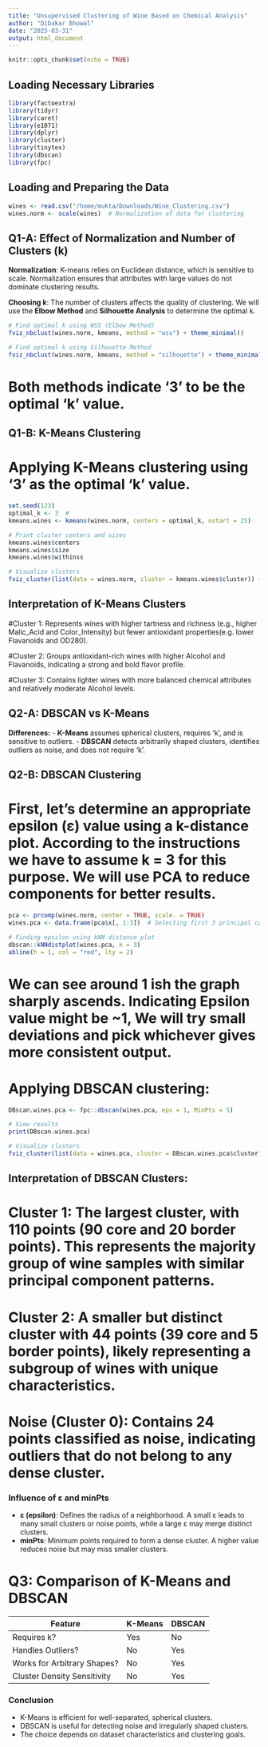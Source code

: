```yaml
---
title: "Unsupervised Clustering of Wine Based on Chemical Analysis"
author: "Dibakar Bhowal"
date: "2025-03-31"
output: html_document
---
```


```r
knitr::opts_chunk$set(echo = TRUE)
```

## Loading Necessary Libraries
```r
library(factoextra)
library(tidyr)
library(caret)
library(e1071)
library(dplyr)
library(cluster)
library(tinytex)
library(dbscan)
library(fpc)
```

## Loading and Preparing the Data
```r
wines <- read.csv("/home/mukta/Downloads/Wine_Clustering.csv")
wines.norm <- scale(wines)  # Normalization of data for clustering
```

## Q1-A: Effect of Normalization and Number of Clusters (k)
**Normalization**: K-means relies on Euclidean distance, which is sensitive to scale. Normalization ensures that attributes with large values do not dominate clustering results.

**Choosing k**: The number of clusters affects the quality of clustering. We will use the **Elbow Method** and **Silhouette Analysis** to determine the optimal k.

```r
# Find optimal k using WSS (Elbow Method)
fviz_nbclust(wines.norm, kmeans, method = "wss") + theme_minimal()

# Find optimal k using Silhouette Method
fviz_nbclust(wines.norm, kmeans, method = "silhouette") + theme_minimal()
```

# Both methods indicate '3' to be the optimal 'k' value.

## Q1-B: K-Means Clustering
# Applying K-Means clustering using '3' as the optimal 'k' value.

```r
set.seed(123)  
optimal_k <- 3  #
kmeans.wines <- kmeans(wines.norm, centers = optimal_k, nstart = 25)

# Print cluster centers and sizes
kmeans.wines$centers
kmeans.wines$size
kmeans.wines$withinss

# Visualize clusters
fviz_cluster(list(data = wines.norm, cluster = kmeans.wines$cluster)) + theme_minimal()
```

## Interpretation of K-Means Clusters
#Cluster 1: Represents wines with higher tartness and richness (e.g., higher Malic_Acid and Color_Intensity) but fewer antioxidant properties(e.g. lower Flavanoids and OD280).

#Cluster 2: Groups antioxidant-rich wines with higher Alcohol and Flavanoids, indicating a strong and bold flavor profile.

#Cluster 3: Contains lighter wines with more balanced chemical attributes and relatively moderate Alcohol levels.

## Q2-A: DBSCAN vs K-Means
**Differences:**
- **K-Means** assumes spherical clusters, requires 'k', and is sensitive to outliers.
- **DBSCAN** detects arbitrarily shaped clusters, identifies outliers as noise, and does not require 'k'.

## Q2-B: DBSCAN Clustering
# First, let's determine an appropriate epsilon (ε) value using a k-distance plot. According to the instructions we have to assume k = 3 for this purpose. We will use PCA to reduce components for better results.

```r
pca <- prcomp(wines.norm, center = TRUE, scale. = TRUE)
wines.pca <- data.frame(pca$x[, 1:3])  # Selecting first 3 principal components
```

```r
# Finding epsilon using kNN distance plot
dbscan::kNNdistplot(wines.pca, k = 3)
abline(h = 1, col = "red", lty = 2)
```

# We can see around 1 ish the graph sharply ascends. Indicating Epsilon value might be ~1, We will try small deviations and pick whichever gives more consistent output.

# Applying DBSCAN clustering:

```r
DBscan.wines.pca <- fpc::dbscan(wines.pca, eps = 1, MinPts = 5)

# View results
print(DBscan.wines.pca)

# Visualize clusters
fviz_cluster(list(data = wines.pca, cluster = DBscan.wines.pca$cluster)) + theme_minimal()
```

## Interpretation of DBSCAN Clusters:
# Cluster 1: The largest cluster, with 110 points (90 core and 20 border points). This represents the majority group of wine samples with similar principal component patterns.

# Cluster 2: A smaller but distinct cluster with 44 points (39 core and 5 border points), likely representing a subgroup of wines with unique characteristics.

# Noise (Cluster 0): Contains 24 points classified as noise, indicating outliers that do not belong to any dense cluster.

### Influence of ε and minPts
- **ε (epsilon)**: Defines the radius of a neighborhood. A small ε leads to many small clusters or noise points, while a large ε may merge distinct clusters.
- **minPts**: Minimum points required to form a dense cluster. A higher value reduces noise but may miss smaller clusters.

# Q3: Comparison of K-Means and DBSCAN
| Feature  | K-Means  | DBSCAN |
|----------|---------|--------|
| Requires k? | Yes  | No |
| Handles Outliers? | No | Yes |
| Works for Arbitrary Shapes? | No | Yes |
| Cluster Density Sensitivity | No | Yes |

### Conclusion
- K-Means is efficient for well-separated, spherical clusters.
- DBSCAN is useful for detecting noise and irregularly shaped clusters.
- The choice depends on dataset characteristics and clustering goals.